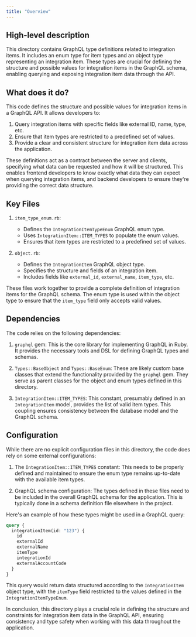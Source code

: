 ```yaml
---
title: "Overview"
---
```


## High-level description
This directory contains GraphQL type definitions related to integration items. It includes an enum type for item types and an object type representing an integration item. These types are crucial for defining the structure and possible values for integration items in the GraphQL schema, enabling querying and exposing integration item data through the API.

## What does it do?
This code defines the structure and possible values for integration items in a GraphQL API. It allows developers to:

1. Query integration items with specific fields like external ID, name, type, etc.
2. Ensure that item types are restricted to a predefined set of values.
3. Provide a clear and consistent structure for integration item data across the application.

These definitions act as a contract between the server and clients, specifying what data can be requested and how it will be structured. This enables frontend developers to know exactly what data they can expect when querying integration items, and backend developers to ensure they're providing the correct data structure.

## Key Files

1. `item_type_enum.rb`:
   - Defines the `IntegrationItemTypeEnum` GraphQL enum type.
   - Uses `IntegrationItem::ITEM_TYPES` to populate the enum values.
   - Ensures that item types are restricted to a predefined set of values.

2. `object.rb`:
   - Defines the `IntegrationItem` GraphQL object type.
   - Specifies the structure and fields of an integration item.
   - Includes fields like `external_id`, `external_name`, `item_type`, etc.

These files work together to provide a complete definition of integration items for the GraphQL schema. The enum type is used within the object type to ensure that the `item_type` field only accepts valid values.

## Dependencies
The code relies on the following dependencies:

1. `graphql` gem: This is the core library for implementing GraphQL in Ruby. It provides the necessary tools and DSL for defining GraphQL types and schemas.

2. `Types::BaseObject` and `Types::BaseEnum`: These are likely custom base classes that extend the functionality provided by the `graphql` gem. They serve as parent classes for the object and enum types defined in this directory.

3. `IntegrationItem::ITEM_TYPES`: This constant, presumably defined in an `IntegrationItem` model, provides the list of valid item types. This coupling ensures consistency between the database model and the GraphQL schema.

## Configuration
While there are no explicit configuration files in this directory, the code does rely on some external configurations:

1. The `IntegrationItem::ITEM_TYPES` constant: This needs to be properly defined and maintained to ensure the enum type remains up-to-date with the available item types.

2. GraphQL schema configuration: The types defined in these files need to be included in the overall GraphQL schema for the application. This is typically done in a schema definition file elsewhere in the project.

Here's an example of how these types might be used in a GraphQL query:

```graphql
query {
  integrationItem(id: "123") {
    id
    externalId
    externalName
    itemType
    integrationId
    externalAccountCode
  }
}
```

This query would return data structured according to the `IntegrationItem` object type, with the `itemType` field restricted to the values defined in the `IntegrationItemTypeEnum`.

In conclusion, this directory plays a crucial role in defining the structure and constraints for integration item data in the GraphQL API, ensuring consistency and type safety when working with this data throughout the application.